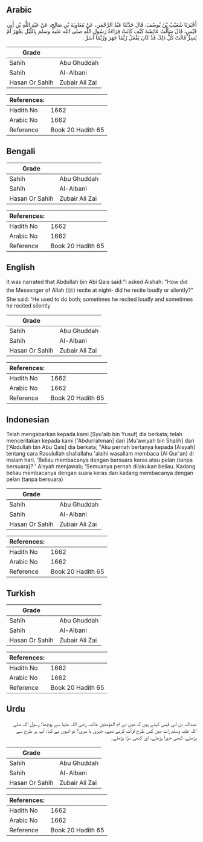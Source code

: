 ## Arabic


<div dir="rtl" lang="ar" style={{fontSize:'larger',backgroundColor:'#f8f9fa',padding:20}}>
أَخْبَرَنَا شُعَيْبُ بْنُ يُوسُفَ، قَالَ حَدَّثَنَا عَبْدُ الرَّحْمَنِ، عَنْ مُعَاوِيَةَ بْنِ صَالِحٍ، عَنْ عَبْدِ اللَّهِ بْنِ أَبِي قَيْسٍ، قَالَ سَأَلْتُ عَائِشَةَ كَيْفَ كَانَتْ قِرَاءَةُ رَسُولِ اللَّهِ صلى الله عليه وسلم بِاللَّيْلِ يَجْهَرُ أَمْ يُسِرُّ قَالَتْ كُلُّ ذَلِكَ قَدْ كَانَ يَفْعَلُ رُبَّمَا جَهَرَ وَرُبَّمَا أَسَرَّ ‏.‏
</div>
<div style={{backgroundColor:'#f8f9fa',padding:20, marginBottom: 10}}><table> <thead> <tr> <th>Grade</th> <th></th> </tr> </thead> <tbody> <tr><td>Sahih</td><td>Abu Ghuddah</td></tr><tr><td>Sahih</td><td>Al-Albani</td></tr><tr><td>Hasan Or Sahih</td><td>Zubair Ali Zai</td></tr></tbody></table><table> <thead> <tr> <th>References:</th> <th></th> </tr> </thead> <tbody><tr><td>Hadith No</td><td>1662</td></tr><tr><td>Arabic No</td><td>1662</td></tr><tr><td>Reference</td><td>Book 20 Hadith 65</td></tr></tbody></table></div>

## Bengali


<div dir="ltr" lang="bn" style={{fontSize:'larger',backgroundColor:'#f8f9fa',padding:20}}>

</div>
<div style={{backgroundColor:'#f8f9fa',padding:20, marginBottom: 10}}><table> <thead> <tr> <th>Grade</th> <th></th> </tr> </thead> <tbody> <tr><td>Sahih</td><td>Abu Ghuddah</td></tr><tr><td>Sahih</td><td>Al-Albani</td></tr><tr><td>Hasan Or Sahih</td><td>Zubair Ali Zai</td></tr></tbody></table><table> <thead> <tr> <th>References:</th> <th></th> </tr> </thead> <tbody><tr><td>Hadith No</td><td>1662</td></tr><tr><td>Arabic No</td><td>1662</td></tr><tr><td>Reference</td><td>Book 20 Hadith 65</td></tr></tbody></table></div>

## English


<div dir="ltr" lang="en" style={{fontSize:'larger',backgroundColor:'#f8f9fa',padding:20}}>
It was narrated that Abdullah bin Abi Qais said:"I asked Aishah: "How did the Messenger of Allah (ﷺ) recite at night- did he recite loudly or silently?" She said: 'He used to do both; sometimes he recited loudly and sometimes he recited silently
</div>
<div style={{backgroundColor:'#f8f9fa',padding:20, marginBottom: 10}}><table> <thead> <tr> <th>Grade</th> <th></th> </tr> </thead> <tbody> <tr><td>Sahih</td><td>Abu Ghuddah</td></tr><tr><td>Sahih</td><td>Al-Albani</td></tr><tr><td>Hasan Or Sahih</td><td>Zubair Ali Zai</td></tr></tbody></table><table> <thead> <tr> <th>References:</th> <th></th> </tr> </thead> <tbody><tr><td>Hadith No</td><td>1662</td></tr><tr><td>Arabic No</td><td>1662</td></tr><tr><td>Reference</td><td>Book 20 Hadith 65</td></tr></tbody></table></div>

## Indonesian


<div dir="ltr" lang="id" style={{fontSize:'larger',backgroundColor:'#f8f9fa',padding:20}}>
Telah mengabarkan kepada kami [Syu'aib bin Yusuf] dia berkata; telah menceritakan kepada kami ['Abdurrahman] dari [Mu'awiyah bin Shalih] dari ['Abdullah bin Abu Qais] dia berkata; "Aku pernah bertanya kepada [Aisyah] tentang cara Rasulullah shallallahu 'alaihi wasallam membaca (Al Qur'an) di malam hari, 'Beliau membacanya dengan bersuara keras atau pelan (tanpa bersuara)? ' Aisyah menjawab; 'Semuanya pernah dilakukan beliau. Kadang beliau membacanya dengan suara keras dan kadang membacanya dengan pelan (tanpa bersuara)
</div>
<div style={{backgroundColor:'#f8f9fa',padding:20, marginBottom: 10}}><table> <thead> <tr> <th>Grade</th> <th></th> </tr> </thead> <tbody> <tr><td>Sahih</td><td>Abu Ghuddah</td></tr><tr><td>Sahih</td><td>Al-Albani</td></tr><tr><td>Hasan Or Sahih</td><td>Zubair Ali Zai</td></tr></tbody></table><table> <thead> <tr> <th>References:</th> <th></th> </tr> </thead> <tbody><tr><td>Hadith No</td><td>1662</td></tr><tr><td>Arabic No</td><td>1662</td></tr><tr><td>Reference</td><td>Book 20 Hadith 65</td></tr></tbody></table></div>

## Turkish


<div dir="ltr" lang="tr" style={{fontSize:'larger',backgroundColor:'#f8f9fa',padding:20}}>

</div>
<div style={{backgroundColor:'#f8f9fa',padding:20, marginBottom: 10}}><table> <thead> <tr> <th>Grade</th> <th></th> </tr> </thead> <tbody> <tr><td>Sahih</td><td>Abu Ghuddah</td></tr><tr><td>Sahih</td><td>Al-Albani</td></tr><tr><td>Hasan Or Sahih</td><td>Zubair Ali Zai</td></tr></tbody></table><table> <thead> <tr> <th>References:</th> <th></th> </tr> </thead> <tbody><tr><td>Hadith No</td><td>1662</td></tr><tr><td>Arabic No</td><td>1662</td></tr><tr><td>Reference</td><td>Book 20 Hadith 65</td></tr></tbody></table></div>

## Urdu


<div dir="rtl" lang="ur" style={{fontSize:'larger',backgroundColor:'#f8f9fa',padding:20}}>
عبداللہ بن ابی قیس کہتے ہیں کہ میں نے ام المؤمنین عائشہ رضی اللہ عنہا سے پوچھا: رسول اللہ صلی اللہ علیہ وسلم رات میں کس طرح قرآت کرتے تھے، جہری یا سری؟ تو انہوں نے کہا: آپ ہر طرح سے پڑھتے، کبھی جہراً پڑھتے، اور کبھی سرّاً پڑھتے۔
</div>
<div style={{backgroundColor:'#f8f9fa',padding:20, marginBottom: 10}}><table> <thead> <tr> <th>Grade</th> <th></th> </tr> </thead> <tbody> <tr><td>Sahih</td><td>Abu Ghuddah</td></tr><tr><td>Sahih</td><td>Al-Albani</td></tr><tr><td>Hasan Or Sahih</td><td>Zubair Ali Zai</td></tr></tbody></table><table> <thead> <tr> <th>References:</th> <th></th> </tr> </thead> <tbody><tr><td>Hadith No</td><td>1662</td></tr><tr><td>Arabic No</td><td>1662</td></tr><tr><td>Reference</td><td>Book 20 Hadith 65</td></tr></tbody></table></div>